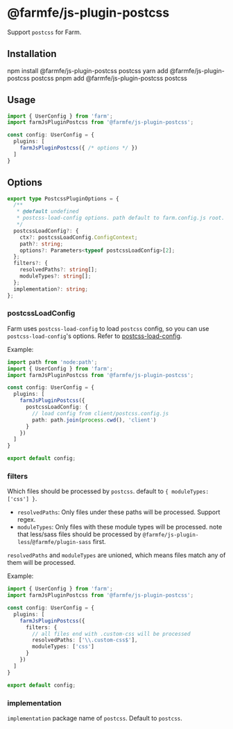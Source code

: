 
# @farmfe/js-plugin-postcss
Support `postcss` for Farm.

## Installation

<Tabs>
  <TabItem value="npm" label="npm">
    <CodeBlock>npm install @farmfe/js-plugin-postcss postcss</CodeBlock>
  </TabItem>
  <TabItem value="yarn" label="yarn">
    <CodeBlock>yarn add @farmfe/js-plugin-postcss postcss</CodeBlock>
  </TabItem>
  <TabItem value="pnpm" label="pnpm">
    <CodeBlock>pnpm add @farmfe/js-plugin-postcss postcss</CodeBlock>
  </TabItem>
</Tabs>

## Usage
```ts {2,6}
import { UserConfig } from 'farm';
import farmJsPluginPostcss from '@farmfe/js-plugin-postcss';

const config: UserConfig = {
  plugins: [
    farmJsPluginPostcss({ /* options */ })
  ]
}
```

## Options
```ts
export type PostcssPluginOptions = {
  /**
   * @default undefined
   * postcss-load-config options. path default to farm.config.js root.
   */
  postcssLoadConfig?: {
    ctx?: postcssLoadConfig.ConfigContext;
    path?: string;
    options?: Parameters<typeof postcssLoadConfig>[2];
  };
  filters?: {
    resolvedPaths?: string[];
    moduleTypes?: string[];
  };
  implementation?: string;
};

```

### postcssLoadConfig
Farm uses `postcss-load-config` to load `postcss` config, so you can use `postcss-load-config`'s options. Refer to [postcss-load-config](https://github.com/postcss/postcss-load-config).

Example:
```ts
import path from 'node:path';
import { UserConfig } from 'farm';
import farmJsPluginPostcss from '@farmfe/js-plugin-postcss';

const config: UserConfig = {
  plugins: [
    farmJsPluginPostcss({
      postcssLoadConfig: {
        // load config from client/postcss.config.js
        path: path.join(process.cwd(), 'client')
      }
    })
  ]
}

export default config;
```

### filters
Which files should be processed by `postcss`. default to `{ moduleTypes: ['css'] }`.

* `resolvedPaths`: Only files under these paths will be processed. Support regex.
* `moduleTypes`: Only files with these module types will be processed. note that less/sass files should be processed by `@farmfe/js-plugin-less`/`@farmfe/plugin-sass` first. 

`resolvedPaths` and `moduleTypes` are unioned, which means files match any of them will be processed.

Example:
```ts
import { UserConfig } from 'farm';
import farmJsPluginPostcss from '@farmfe/js-plugin-postcss';

const config: UserConfig = {
  plugins: [
    farmJsPluginPostcss({
      filters: {
        // all files end with .custom-css will be processed
        resolvedPaths: ['\\.custom-css$'],
        moduleTypes: ['css']
      }
    })
  ]
}

export default config;
```

### implementation
`implementation` package name of `postcss`. Default to `postcss`.